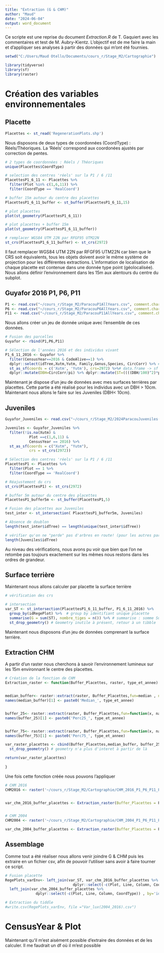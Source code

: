```yaml
---
title: "Extraction (G & CHM)"
author: "Maud"
date: "2024-06-04"
output: word_document
---
```

Ce scripte est une reprise du document *Extraction.R* de T. Gaquiert avec les commentaires et test de M. Aubry-Kientz. L'objectif est de me faire la main et d'appliquer ses analyses à partir des données qui m'ont été fournies.

```r
setwd("C:/Users/Maud Otello/Documents/cours_r/Stage_M2/Cartographie")
```

```r
library(tidyverse)
library(sf)
library(raster)
```

# Création des variables environnementales
## Placette
```r
Placettes <- st_read('RegenerationPlots.shp')
```

Nous disposons de deux types de coordonnées (CoordType) : Réels/Théoriques. La 'Réels' correspond aux coordonées ajustés par correction de pentes.
```r
# 2 types de coordonnées : Réels / Théoriques
unique(Placettes$CoordType) 

# selection des centres 'réels' sur la P1 / 6 /11
PlacettesP1_6_11 <- Placettes %>%
  filter(Plot %in% c(1,6,11)) %>% 
  filter(CoordType == 'RealCoord') 

# buffer 15m autour du centre des placettes
PlacettesP1_6_11_buffer <- st_buffer(PlacettesP1_6_11,15) 

# plot placettes
plot(st_geometry(PlacettesP1_6_11)) 

# plot placettes + buffer 15m
plot(st_geometry(PlacettesP1_6_11_buffer)) 

# remplacer WGS84 UTM 22N par RFGF95 UTM22N 
st_crs(PlacettesP1_6_11_buffer) <- st_crs(2972) 
```
Il faut remplacer WGS84 UTM 22N par RFGF95 UTM22N car bien que le CRS soit équivalents, tous les objets doivent avoir le même système de projection pour les différentes extractions.
L'information de localisation de chaque placette est contenue dans une donnée type point (géolocalisée). Nous allons définir l'environnement dans les 15m aux alentours du centre du subplot.

## Guyafor 2016 P1, P6, P11
```r
P1 <- read.csv("~/cours_r/Stage_M2/ParacouP1AllYears.csv", comment.char="#")
P6 <- read.csv("~/cours_r/Stage_M2/ParacouP6AllYears.csv", comment.char="#")
P11 <- read.csv("~/cours_r/Stage_M2/ParacouP11AllYears.csv", comment.char="#")
```

Nous allons créer un jeu de donnée unique avec l'ensemble de ces données.
```r
# Fusion des parcelles
Guyafor <- rbind(P1,P6,P11)

# Sélection de l'années 2016 et des individus vivant
P1_6_11_2016 <- Guyafor %>%
  filter(CensusYear==2016 & CodeAlive==1) %>%
  dplyr::select(idTree,Xutm,Yutm, Family,Genus,Species, CircCorr) %>% #drop columns
  st_as_sf(coords = c('Xutm', 'Yutm'), crs=2972) %>%# data.frame -> sf object 'POINT' avec crs RFGF95 UTM 22N
  dplyr::mutate(DBH=CircCorr/pi) %>% dplyr::mutate(ST=((((DBH/100)^2)*pi)/4)) # DBH en mètres pour une Surface Terrière en m2
```

Maintenant je dispose d'un jeu de données avec mes surfaces terrières par placettes.
Cette partie a été réalisé pour les individus avec un DBH > 10cm. Maintenant nous allons le faire sur les Juveniles (DBH< 10cm).

## Juveniles
```r
Guyafor_Juveniles <- read.csv("~/cours_r/Stage_M2/2024ParacouJuveniles(v2).csv", sep=";", comment.char="#")
```


```r
Juveniles <- Guyafor_Juveniles %>%
  filter(!is.na(Xutm) &
           Plot ==c(1,6,11) &
           CensusYear == 2016) %>%
  st_as_sf(coords = c("Xutm", "Yutm"), 
           crs = st_crs(2972))

# Sélection des centres 'réels' sur la P1 / 6 /11
PlacettesP1 <- Placettes %>%
  filter(Plot == 1 %>% 
  filter(CoordType == 'RealCoord') 

# Réajustement du crs
st_crs(PlacettesP1) <- st_crs(2972)

# buffer 5m autour du centre des placettes
PlacettesP1_buffer5m <- st_buffer(PlacettesP1,5) 

# Fusion des placettes aux Juveniles
test_inter <- st_intersection( PlacettesP1_buffer5m, Juveniles)

# Absence de doublon
length(test_inter$idTree) == length(unique(test_inter$idTree))

# vérifier qu'on ne "perde" pas d'arbres en route! (pour les autres parcelles et les autres années)
length(Juveniles$idTree)
```
Au niveau des vérifications, nous avons pu voir que bien que l'on ne retombe pas toujours exactement sur les mêmes nous restons dans les ordres de grandeur.

## Surface terrière
Maintenant nous allons calculer par placette la surface terrière

```r
# vérification des crs

# intersection
var_ST <- st_intersection(PlacettesP1_6_11_buffer, P1_6_11_2016) %>% 
  group_by(idRegePlot) %>%  # group by identifiant unique placette
  summarise(G = sum(ST), nombre_tiges = n()) %>% # summarise : somme Surface Terriere par placette (m2) et nombre de tiges dans le buffer de 15m
  st_drop_geometry() # Geometry inutile à présent, retour à un tibble
```
Maintenant nous disposons d'un jeu de données comprenant la surface terrière.

## Extraction CHM
A partir d'un raster nous cherchons à savoir l'environnement lumineux sur les 15m environnant le centre des placettes.

```r
# Création de la fonction de CHM
Extraction_raster <- function(Buffer_Placettes, raster, type_et_annee) {


median_buffer<- raster::extract(raster, Buffer_Placettes,fun=median , na.rm=T) %>% as.data.frame() 
names(median_buffer)[1] <- paste0('Median_', type_et_annee)


buffer_25<- raster::extract(raster, Buffer_Placettes,fun=function(x, na.rm){quantile(x, .25, na.rm=T)} )%>% as.data.frame()  # pour extraire des quantiles il faut creer une fonction de base
names(buffer_25)[1] <- paste0('Perc25_', type_et_annee)


buffer_75<- raster::extract(raster, Buffer_Placettes,fun=function(x, na.rm){quantile(x, .75, na.rm=T)} )%>% as.data.frame() 
names(buffer_75)[1] <- paste0('Perc75_', type_et_annee)

var_raster_placettes <- cbind(Buffer_Placettes,median_buffer, buffer_25 , buffer_75) %>%# tout est dans le bon ordre : cbind
  st_drop_geometry() # geometry n'a plus d'interet à partir de là

return(var_raster_placettes)
 
}
```
Une fois cette fonction créée nous pouvons l'appliquer
```r
# CHM 2016
CHM2016 <- raster('~/cours_r/Stage_M2/Cartographie/CHM_2016_P1_P6_P11_Paracou_RFGF95UTM22N.tif')


var_chm_2016_buffer_placettes <- Extraction_raster(Buffer_Placettes = PlacettesP1_6_11_buffer, raster = CHM2016, type_et_annee = 'CHM_2016')


# CHM 2004
CHM2004 <- raster('~/cours_r/Stage_M2/Cartographie/CHM_2004_P1_P6_P11_Paracou_RFGF95UTM22N.tif')

var_chm_2004_buffer_placettes <- Extraction_raster(Buffer_Placettes = PlacettesP1_6_11_buffer, raster = CHM2004, type_et_annee = 'CHM_2004')
```

## Assemblage
Comme tout a été réaliser nous allons venir joindre G & CHM puis les extraire en un fichier csv, afin de pouvoir l'utiliser sans avoir à faire tourner ce script.
```r
# Fusion placette
RegePlots_varEnv<- left_join(var_ST, var_chm_2016_buffer_placettes %>%
                               dplyr::select(-c(Plot, Line, Column, CoordType)) , by='idRegePlot') %>%
  left_join(var_chm_2004_buffer_placettes %>%
              dplyr::select(-c(Plot, Line, Column, CoordType)) , by='idRegePlot')

# Extraction du tiddle
#write.csv(RegePlots_varEnv, file ="Var_lux(2004_2016).csv")
```

# CensusYear & Plot
Maintenant qu'il m'est aisément possible d'extraire des données et de les calculer. Il me faudrait un df où il m'est possible 